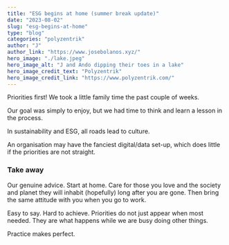 ```yaml
---
title: "ESG begins at home (summer break update)"
date: "2023-08-02"
slug: "esg-begins-at-home"
type: "blog"
categories: "polyzentrik"
author: "J"
author_link: "https://www.josebolanos.xyz/"
hero_image: "./lake.jpeg"
hero_image_alt: "J and Ando dipping their toes in a lake"
hero_image_credit_text: "Polyzentrik"
hero_image_credit_link: "https://www.polyzentrik.com/"
---
```

Priorities first! We took a little family time the past couple of weeks. 

Our goal was simply to enjoy, but we had time to think and learn a lesson in the process.

In sustainability and ESG, all roads lead to culture. 

An organisation may have the fanciest digital/data set-up, which does little if the priorities are not straight.

### Take away

Our genuine advice. Start at home. Care for those you love and the society and planet they will inhabit (hopefully) long after you are gone. Then bring the same attitude with you when you go to work. 

Easy to say. Hard to achieve. Priorities do not just appear when most needed. They are what happens while we are busy doing other things. 

Practice makes perfect.